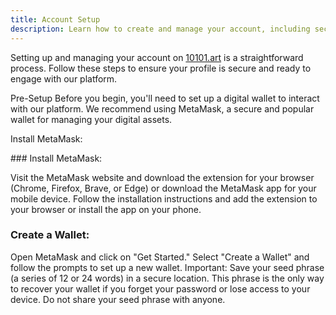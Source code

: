 ```yaml
---
title: Account Setup 
description: Learn how to create and manage your account, including security settings and personal preferences
---
```


Setting up and managing your account on [10101.art](https://10101.art) is a straightforward process. 
Follow these steps to ensure your profile is secure and ready to engage with our platform.

Pre-Setup
Before you begin, you'll need to set up a digital wallet to interact with our platform. We recommend using MetaMask, a secure and popular wallet for managing your digital assets.

Install MetaMask:





  <Accordion title="Install MetaMask">
### Install MetaMask:

Visit the MetaMask website and download the extension for your browser (Chrome, Firefox, Brave, or Edge) or download the MetaMask app for your mobile device.
Follow the installation instructions and add the extension to your browser or install the app on your phone.
### Create a Wallet:

Open MetaMask and click on "Get Started."
Select "Create a Wallet" and follow the prompts to set up a new wallet.
Important: Save your seed phrase (a series of 12 or 24 words) in a secure location. This phrase is the only way to recover your wallet if you forget your password or lose access to your device. Do not share your seed phrase with anyone.
  </Accordion>